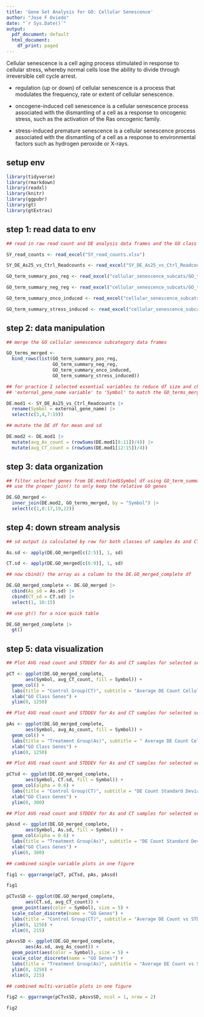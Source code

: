 ```yaml
---
title: 'Gene Set Analysis for GO: Cellular Senescence'
author: "Jose F Oviedo"
date: "`r Sys.Date()`"
output:
  pdf_document: default
  html_document:
    df_print: paged
---
```

Cellular senescence is a cell aging process stimulated in response to cellular stress, whereby normal cells lose the ability to divide through irreversible cell cycle arrest. 
    
* regulation (up or down) of cellular senescence is a process that modulates the frequency, rate or extent of cellular senescence. 

* oncogene-induced cell senescence is a cellular senescence process associated with the dismantling of a cell as a response to oncogenic stress, such as the activation of the Ras oncogenic family.
    
* stress-induced premature senescence is a cellular senescence process associated with the dismantling of a cell as a response to environmental factors such as hydrogen peroxide or X-rays.

## setup env

```r

library(tidyverse)
library(rmarkdown)
library(readxl)
library(knitr)
library(ggpubr)
library(gt)
library(gtExtras)
```

## step 1: read data to env
    
```r
## read in raw read count and DE analysis data frames and the GO class data sets for cellular senescence

SY_read_counts <- read_excel("SY_read_counts.xlsx")

SY_DE_As25_vs_Ctrl_Readcounts <- read_excel("SY_DE_As25_vs_Ctrl_Readcounts.xlsx")

GO_term_summary_pos_reg <- read_excel("cellular_senescence_subcats/GO_term_summary_pos-reg.xlsx")

GO_term_summary_neg_reg <- read_excel("cellular_senescence_subcats/GO_term_summary_neg-reg.xlsx")

GO_term_summary_onco_induced <- read_excel("cellular_senescence_subcats/GO_term_summary_onco-induced.xlsx")

GO_term_summary_stress_induced <- read_excel("cellular_senescence_subcats/GO_term_summary_stress-induced.xlsx")
```

## step 2: data manipulation

```r
## merge the GO cellular senescence subcategory data frames

GO_terms_merged <- 
  bind_rows(list(GO_term_summary_pos_reg,
                 GO_term_summary_neg_reg,
                 GO_term_summary_onco_induced,
                 GO_term_summary_stress_induced))
```


```r
## for practice I selected essential variables to reduce df size and changed the
## 'external_gene_name variable' to 'Symbol' to match the GO_terms_merged variable

DE.mod1 <- SY_DE_As25_vs_Ctrl_Readcounts |>
  rename(Symbol = external_gene_name) |>
  select(c(3,4,7:19))
```


```r
## mutate the DE df for mean and sd

DE.mod2 <- DE.mod1 |>
  mutate(avg_As_count = (rowSums(DE.mod1[8:11])/4)) |>
  mutate(avg_CT_count = (rowSums(DE.mod1[12:15])/4))
```


## step 3: data organization

```r
## filter selected genes from DE.modified$Symbol df using GO_term_summary_pos_reg$Symbol variable
## use the proper join() to only keep the relative GO genes

DE.GO_merged <-
  inner_join(DE.mod2, GO_terms_merged, by = "Symbol") |>
  select(c(1,8:17,19,22))

```

## step 4: down stream analysis

```r
## sd output is calculated by row for both classes of samples As and CT

As.sd <- apply(DE.GO_merged[c(2:5)], 1, sd)

CT.sd <- apply(DE.GO_merged[c(6:9)], 1, sd)

## now cbind() the array as a column to the DE.GO_merged_complete df

DE.GO_merged_complete <- DE.GO_merged |>
  cbind(As_sd = As.sd) |>
  cbind(CT_sd = CT.sd) |>
  select(1, 10:15)
```

```r
## use gt() for a nice quick table

DE.GO_merged_complete |>
  gt()
```


## step 5: data visualization

```r
## Plot AVG read count and STDDEV for As and CT samples for selected set of genes

pCT <- ggplot(DE.GO_merged_complete,
       aes(Symbol, avg_CT_count, fill = Symbol)) +
  geom_col() +
  labs(title = "Control Group(CT)", subtitle = "Average DE Count Cellular Senescence") +
  xlab("GO Class Genes") +
  ylim(0, 1250)
```

```r
## Plot AVG read count and STDDEV for As and CT samples for selected set of genes

pAs <- ggplot(DE.GO_merged_complete,
       aes(Symbol, avg_As_count, fill = Symbol)) +
  geom_col() +
  labs(title = "Treatment Group(As)", subtitle = " Average DE Count Cellular Senescence") +
  xlab("GO Class Genes") +
  ylim(0, 1250)
```

```r
## Plot AVG read count and STDDEV for As and CT samples for selected set of genes

pCTsd <- ggplot(DE.GO_merged_complete,
       aes(Symbol, CT.sd, fill = Symbol)) +
  geom_col(alpha = 0.6) +
  labs(title = "Control Group(CT)", subtitle = "DE Count Standard Deviation") +
  xlab("GO Class Genes") +
  ylim(0, 300)
```

```r
## Plot AVG read count and STDDEV for As and CT samples for selected set of genes

pAssd <- ggplot(DE.GO_merged_complete,
       aes(Symbol, As.sd, fill = Symbol)) +
  geom_col(alpha = 0.6) +
  labs(title = "Treatment Group(As)", subtitle = "DE Count Standard Deviation") +
  xlab("GO Class Genes") +
  ylim(0, 300)
```

```r
## combined single variable plots in one figure 

fig1 <- ggarrange(pCT, pCTsd, pAs, pAssd)

fig1
```

```r

pCTvsSD <- ggplot(DE.GO_merged_complete,
       aes(CT.sd, avg_CT_count)) +
  geom_point(aes(color = Symbol), size = 5) +
  scale_color_discrete(name = "GO Genes") +
  labs(title = "Control Group(CT)", subtitle = "Average DE Count vs STDDEV") +
  ylim(0, 1250) +
  xlim(0, 215)
```


```r

pAsvsSD <- ggplot(DE.GO_merged_complete,
       aes(As.sd, avg_As_count)) +
  geom_point(aes(color = Symbol), size = 5) +
  scale_color_discrete(name = "GO Genes") +
  labs(title = "Treatment Group(As)", subtitle = "Average DE Count vs STDDEV by GO Class Gene") +
  ylim(0, 1250) +
  xlim(0, 215)
```


```r
## combined multi-variable plots in one figure

fig2 <- ggarrange(pCTvsSD, pAsvsSD, ncol = 1, nrow = 2)

fig2
```